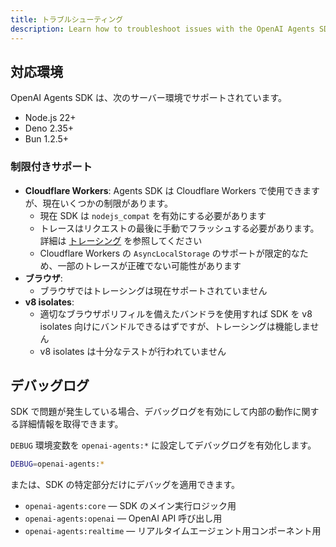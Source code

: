 ```yaml
---
title: トラブルシューティング
description: Learn how to troubleshoot issues with the OpenAI Agents SDK.
---
```


## 対応環境

OpenAI Agents SDK は、次のサーバー環境でサポートされています。

- Node.js 22+
- Deno 2.35+
- Bun 1.2.5+

### 制限付きサポート

- **Cloudflare Workers**: Agents SDK は Cloudflare Workers で使用できますが、現在いくつかの制限があります。
  - 現在 SDK は `nodejs_compat` を有効にする必要があります
  - トレースはリクエストの最後に手動でフラッシュする必要があります。詳細は [トレーシング](/openai-agents-js/ja/guides/tracing#export-loop-lifecycle) を参照してください
  - Cloudflare Workers の `AsyncLocalStorage` のサポートが限定的なため、一部のトレースが正確でない可能性があります
- **ブラウザ**:
  - ブラウザではトレーシングは現在サポートされていません
- **v8 isolates**:
  - 適切なブラウザポリフィルを備えたバンドラを使用すれば SDK を v8 isolates 向けにバンドルできるはずですが、トレーシングは機能しません
  - v8 isolates は十分なテストが行われていません

## デバッグログ

SDK で問題が発生している場合、デバッグログを有効にして内部の動作に関する詳細情報を取得できます。

`DEBUG` 環境変数を `openai-agents:*` に設定してデバッグログを有効化します。

```bash
DEBUG=openai-agents:*
```

または、SDK の特定部分だけにデバッグを適用できます。

- `openai-agents:core` — SDK のメイン実行ロジック用
- `openai-agents:openai` — OpenAI API 呼び出し用
- `openai-agents:realtime` — リアルタイムエージェント用コンポーネント用
